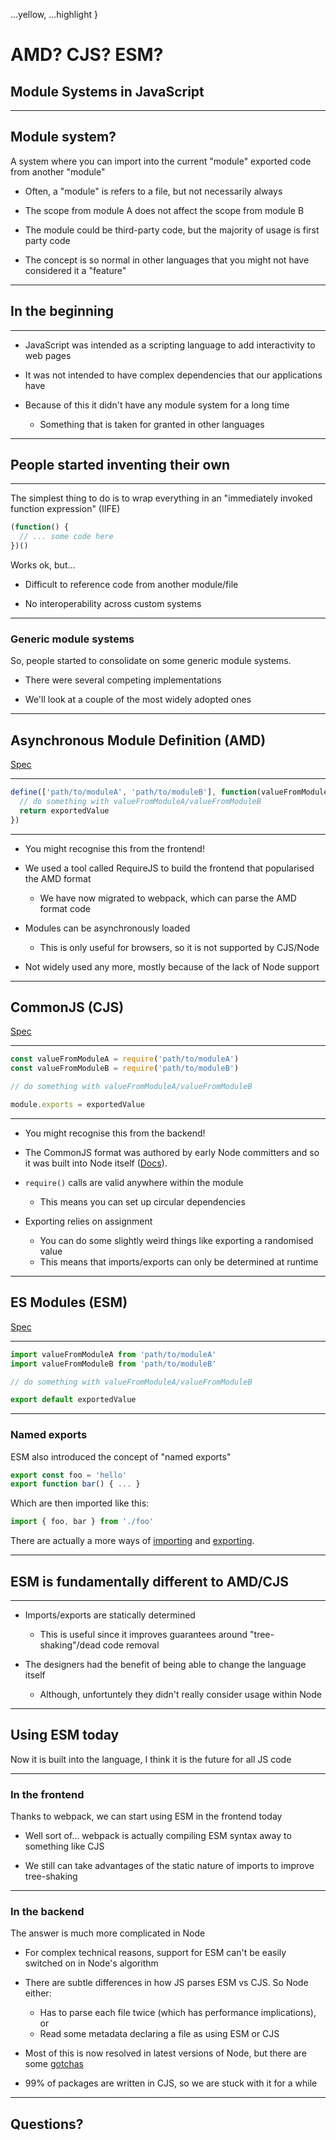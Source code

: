 
  ...yellow,
  ...highlight
}

# AMD? CJS? ESM?
## Module Systems in JavaScript

---

## Module system?

A system where you can import into the current "module" exported code from another "module"

- Often, a "module" is refers to a file, but not necessarily always

- The scope from module A does not affect the scope from module B

- The module could be third-party code, but the majority of usage is first party code

- The concept is so normal in other languages that you might not have considered it a "feature"

---

## In the beginning

---

- JavaScript was intended as a scripting language to add interactivity to web pages

- It was not intended to have complex dependencies that our applications have

- Because of this it didn't have any module system for a long time
  - Something that is taken for granted in other languages

---

## People started inventing their own

---

The simplest thing to do is to wrap everything in an "immediately invoked function expression" (IIFE)

```js
(function() {
  // ... some code here
})()
```

Works ok, but...

- Difficult to reference code from another module/file

- No interoperability across custom systems

---

### Generic module systems

So, people started to consolidate on some generic module systems.

- There were several competing implementations

- We'll look at a couple of the most widely adopted ones

---

## Asynchronous Module Definition (AMD)

[Spec](https://github.com/amdjs/amdjs-api)

---

```js
define(['path/to/moduleA', 'path/to/moduleB'], function(valueFromModuleA, valueFromModuleB) {
  // do something with valueFromModuleA/valueFromModuleB
  return exportedValue
})
```

---

- You might recognise this from the frontend!

- We used a tool called RequireJS to build the frontend that popularised the AMD format
  - We have now migrated to webpack, which can parse the AMD format code

- Modules can be asynchronously loaded
  - This is only useful for browsers, so it is not supported by CJS/Node

- Not widely used any more, mostly because of the lack of Node support

---

## CommonJS (CJS)

[Spec](http://wiki.commonjs.org/wiki/Modules/1.1)

---

```js
const valueFromModuleA = require('path/to/moduleA')
const valueFromModuleB = require('path/to/moduleB')

// do something with valueFromModuleA/valueFromModuleB

module.exports = exportedValue
```

---

- You might recognise this from the backend!

- The CommonJS format was authored by early Node committers and so it was built into Node itself ([Docs](https://nodejs.org/docs/latest/api/modules.html)).

- `require()` calls are valid anywhere within the module
  - This means you can set up circular dependencies

- Exporting relies on assignment
  - You can do some slightly weird things like exporting a randomised value
  - This means that imports/exports can only be determined at runtime

---

## ES Modules (ESM)

[Spec](https://tc39.es/ecma262/#sec-modules)

---

```js
import valueFromModuleA from 'path/to/moduleA'
import valueFromModuleB from 'path/to/moduleB'

// do something with valueFromModuleA/valueFromModuleB

export default exportedValue
```

---

### Named exports

ESM also introduced the concept of "named exports"

```js
export const foo = 'hello'
export function bar() { ... }
```

Which are then imported like this:

```js
import { foo, bar } from './foo'
```

There are actually a more ways of [importing](https://developer.mozilla.org/en-US/docs/Web/JavaScript/Reference/Statements/import#Syntax) and [exporting](https://developer.mozilla.org/en-US/docs/Web/JavaScript/Reference/Statements/export#Syntax).

---

## ESM is fundamentally different to AMD/CJS

---

- Imports/exports are statically determined
  - This is useful since it improves guarantees around "tree-shaking"/dead code removal

- The designers had the benefit of being able to change the language itself
  - Although, unfortuntely they didn't really consider usage within Node

---

## Using ESM today

Now it is built into the language, I think it is the future for all JS code

---

### In the frontend

Thanks to webpack, we can start using ESM in the frontend today

- Well sort of... webpack is actually compiling ESM syntax away to something like CJS

- We still can take advantages of the static nature of imports to improve tree-shaking

---

### In the backend

The answer is much more complicated in Node

- For complex technical reasons, support for ESM can't be easily switched on in Node's algorithm

- There are subtle differences in how JS parses ESM vs CJS. So Node either:
  - Has to parse each file twice (which has performance implications), or
  - Read some metadata declaring a file as using ESM or CJS

- Most of this is now resolved in latest versions of Node, but there are some [gotchas](https://2ality.com/2019/04/nodejs-esm-impl.html)

- 99% of packages are written in CJS, so we are stuck with it for a while

---

## Questions?
